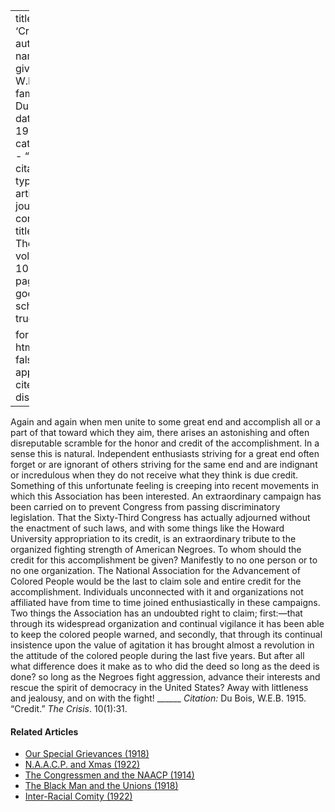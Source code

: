 
---
title: 'Credit'
author:
  - name:
      given: W.E.B.
      family: Du Bois
date: May 1915
categories: 
  - ""
citation: 
  type: article-journal
  container-title: The Crisis
  volume: 10
  issue: 1
  page: 31
google-scholar: true

format:
  html:
    toc: false
    appendix-cite-as: display
---


Again and again when men unite to some great end and accomplish all or a part of that toward which they aim, there arises an astonishing and often disreputable scramble for the honor and credit of the accomplishment. In a sense this is natural. Independent enthusiasts striving for a great end often forget or are ignorant of others striving for the same end and are indignant or incredulous when they do not receive what they think is due credit. Something of this unfortunate feeling is creeping into recent movements in which this Association has been interested. An extraordinary campaign has been carried on to prevent Congress from passing discriminatory legislation. That the Sixty-Third Congress has actually adjourned without the enactment of such laws, and with some things like the Howard University appropriation to its credit, is an extraordinary tribute to the organized fighting strength of American Negroes. To whom should the credit for this accomplishment be given? Manifestly to no one person or to no one organization. The National Association for the Advancement of Colored People would be the last to claim sole and entire credit for the accomplishment. Individuals unconnected with it and organizations not affiliated have from time to time joined enthusiastically in these campaigns. Two things the Association has an undoubted right to claim; first:---that through its widespread organization and continual vigilance it has been able to keep the colored people warned, and secondly, that through its continual insistence upon the value of agitation it has brought almost a revolution in the attitude of the colored people during the last five years. But after all what difference does it make as to who did the deed so long as the deed is done? so long as the Negroes fight aggression, advance their interests and rescue the spirit of democracy in the United States? Away with littleness and jealousy, and on with the fight!
______
*Citation:* Du Bois, W.E.B. 1915. "Credit." *The Crisis*. 10(1):31.

<!-- Similar articles start here -->
<div  class="clear-wrap"></div>

#### Related Articles

* [Our Special Grievances (1918)](/Volumes/16/05/our_special_greivances.html)
* [N.A.A.C.P. and Xmas (1922)](/Volumes/23/03/naacp-and-xmas.html)
* [The Congressmen and the NAACP (1914)](/Volumes/09/02/congressmen_and_the_naacp.html)
* [The Black Man and the Unions (1918)](/Volumes/15/05/the_black_man_and_the_unions.html)
* [Inter-Racial Comity (1922)](/Volumes/22/01/inter-racial_comity.html)

<!-- Similar articles end here -->